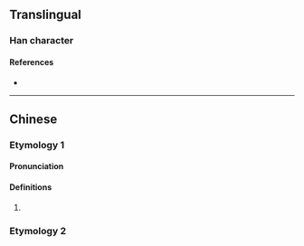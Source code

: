 {{also|𬇕|漫}}
{{character info}}
==Translingual==

===Han character===
{{Han char|rn=85|rad=水|as=13|sn=16|four=34127|canj=ETWB|ids=⿰氵萬}}

====References====
* {{Han ref|kx=0653.140|dkj=18401|hdz=31752.100|uh=6FAB|ud=28587|bh=EA42|bd=59970}}

----

==Chinese==
{{zh-forms|s=𬇕}}

===Etymology 1===

====Pronunciation====
{{zh-pron
|m=wàn
|c=
|mc=
|oc=
|ma=
|cat=pn
}}

====Definitions====
{{zh-hanzi}}

# {{zh-used2|p}}
#: {{zh-x|^澫尾|the name of a place in [[Guangxi]]}}
#: {{zh-x|^白沙澫|the name of a place in Guangxi}}
#: {{zh-x|^澫源|the name of a river in Guangxi}}

===Etymology 2===
{{zh-see|漫|a}}